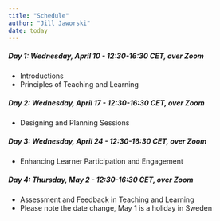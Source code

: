 ```yaml
---
title: "Schedule"
author: "Jill Jaworski"
date: today
---
```



##### Day 1:   Wednesday, April 10 - 12:30-16:30 CET, over Zoom
- Introductions
- Principles of Teaching and Learning

##### Day 2:   Wednesday, April 17 - 12:30-16:30 CET, over Zoom
- Designing and Planning Sessions

##### Day 3:   Wednesday, April 24 - 12:30-16:30 CET, over Zoom
- Enhancing Learner Participation and Engagement

##### Day 4: *Thursday*, May 2 - 12:30-16:30 CET, over Zoom
- Assessment and Feedback in Teaching and Learning
- Please note the date change, May 1 is a holiday in Sweden